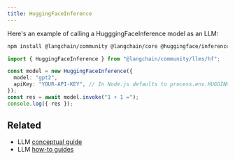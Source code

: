 ```yaml
---
title: HuggingFaceInference
---
```


Here's an example of calling a HugggingFaceInference model as an LLM:

```bash npm
npm install @langchain/community @langchain/core @huggingface/inference@4
```

<UnifiedModelParamsTooltip></UnifiedModelParamsTooltip>

```typescript
import { HuggingFaceInference } from "@langchain/community/llms/hf";

const model = new HuggingFaceInference({
  model: "gpt2",
  apiKey: "YOUR-API-KEY", // In Node.js defaults to process.env.HUGGINGFACEHUB_API_KEY
});
const res = await model.invoke("1 + 1 =");
console.log({ res });
```

## Related

- LLM [conceptual guide](/oss/concepts/text_llms)
- LLM [how-to guides](/oss/how-to/#llms)
